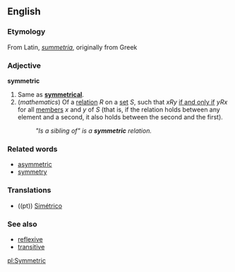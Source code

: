 ==English==

===Etymology===
From Latin, ''[[summetria]]'', originally from Greek

===Adjective===
'''symmetric'''

#Same as '''[[symmetrical]]'''.
#(''mathematics'') Of a [[relation]] ''R'' on a [[set]] ''S'', such that ''xRy'' [[if and only if]] ''yRx'' for all [[member]]s ''x'' and ''y'' of ''S'' (that is, if the relation holds between any element and a second, it also holds between the second and the first).
#:''"Is a sibling of" is a '''symmetric''' relation.''

===Related words===
*[[asymmetric]]
*[[symmetry]]

===Translations===
*((pt)) [[Simétrico]]

===See also===
*[[reflexive]]<!--mathematics sense-->
*[[transitive]]<!--mathematics sense-->

[[pl:Symmetric]]